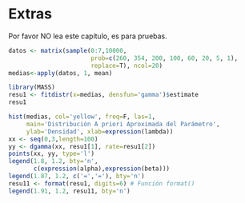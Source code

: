 # Extras

Por favor NO lea este capítulo, es para pruebas.

```r
datos <- matrix(sample(0:7,10000,
                       prob=c(260, 354, 200, 100, 60, 20, 5, 1),
                       replace=T), ncol=20)
medias<-apply(datos, 1, mean)

library(MASS)
resu1 <- fitdistr(x=medias, densfun='gamma')$estimate
resu1

hist(medias, col='yellow', freq=F, las=1,
     main='Distribución A priori Aproximada del Parámetro',
     ylab='Densidad', xlab=expression(lambda))
xx <- seq(0,3,length=100)
yy <- dgamma(xx, resu1[1], rate=resu1[2])
points(xx, yy, type='l')
legend(1.8, 1.2, bty='n',
       c(expression(alpha),expression(beta)))
legend(1.87, 1.2, c('=','='), bty='n')
resu11 <- format(resu1, digits=6) # Función format() 
legend(1.91, 1.2, resu11, bty='n')
```

